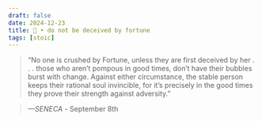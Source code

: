```yaml
---
draft: false 
date: 2024-12-23
title: 🗿 • do not be deceived by fortune
tags: [stoic]
---
```


>  “No one is crushed by Fortune, unless they are first deceived by her . . . those who aren’t pompous in good times, don’t have their bubbles burst with change. Against either circumstance, the stable person keeps their rational soul invincible, for it’s precisely in the good times they prove their strength against adversity.”

> *—SENECA* - September 8th